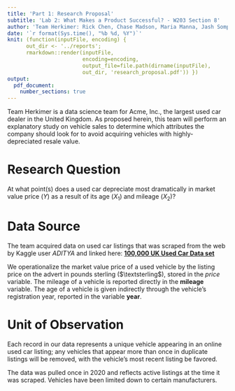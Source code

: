 ```yaml
---
title: 'Part 1: Research Proposal'
subtitle: 'Lab 2: What Makes a Product Successful? - W203 Section 8'
author: 'Team Herkimer: Rick Chen, Chase Madson, Maria Manna, Jash Sompalli'
date: '`r format(Sys.time(), "%b %d, %Y")`'
knit: (function(inputFile, encoding) { 
      out_dir <- '../reports';
      rmarkdown::render(inputFile,
                        encoding=encoding, 
                        output_file=file.path(dirname(inputFile), 
                        out_dir, 'research_proposal.pdf')) })
output:
  pdf_document:
    number_sections: true
---
```


Team Herkimer is a data science team for Acme, Inc., the largest used car dealer in the United Kingdom. As proposed herein, this team will perform an explanatory study on vehicle sales to determine which attributes the company should look for to avoid acquiring vehicles with highly-depreciated resale value.

# Research Question

At what point(s) does a used car depreciate most dramatically in market value price ($Y$) as a result of its age ($X_1$) and mileage ($X_2$)?

# Data Source

The team acquired data on used car listings that was scraped from the web by Kaggle user *ADITYA* and linked here: [**100,000 UK Used Car Data set**](https://www.kaggle.com/datasets/adityadesai13/used-car-dataset-ford-and-mercedes?select=audi.csv)

We operationalize the market value price of a used vehicle by the listing price on the advert in pounds sterling ($\textsterling$), stored in the *price* variable. The mileage of a vehicle is reported directly in the **mileage** variable. The age of a vehicle is given indirectly through the vehicle's registration year, reported in the variable **year**.

# Unit of Observation

Each record in our data represents a unique vehicle appearing in an online used car listing; any vehicles that appear more than once in duplicate listings will be removed, with the vehicle's most recent listing be favored.

The data was pulled once in 2020 and reflects active listings at the time it was scraped. Vehicles have been limited down to certain manufacturers.
